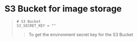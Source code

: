 # **S3 Bucket for image storage**
> ```.env filename=".env" copy
> # S3 Bucket
> S3_SECRET_KEY = ""
> ```
>   > To get the environment secret key for the S3 Bucket
>   >  